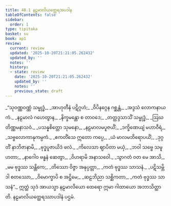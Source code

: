 ```yaml
---
title: 48.1 နဠမာလိယတ္ထေရအပဒါန
tableOfContents: false
sidebar:
  order: 1
type: tipitaka
basket: su
book: ap1
review:
  current: review
  updated: '2025-10-20T21:21:05.262432'
  updated_by: ''
  notes: ''
  history:
  - state: review
    date: '2025-10-20T21:21:05.262432'
    updated_by: ''
    notes: ''
    previous_state: draft
---
```



<DynamicBreadcrumb />


<ReviewStatus review={frontmatter.review} showDetails={true} />

<HypothesisAnnotation frontmatter={frontmatter} />

<Division number="1" book="ap1" e="ch" v="20" p="429">

<Paragraph number="6066" type="verses" book="ap1">
_“သုဝဏ္ဏဝဏ္ဏံ သမ္ဗုဒ္ဓံ,_  
_အာဟုတီနံ ပဋိဂ္ဂဟံ;_  
_ဝိပိနဂ္ဂေန ဂစ္ဆန္တံ,_  
_အဒ္ဒသံ လောကနာယကံ._  

</Paragraph>

</Division>
<Division number="2" book="ap1" e="ch" v="20" p="429">

<Paragraph number="6067" type="verses" book="ap1">
_နဠမာလံ ဂဟေတွာန,_  
_နိက္ခမန္တော စ တာဝဒေ;_  
_တတ္ထဒ္ဒသာသိံ သမ္ဗုဒ္ဓံ,_  
_ဩဃတိဏ္ဏမနာသဝံ._  

</Paragraph>

</Division>
<Division number="3" book="ap1" e="ch" v="20" p="429">

<Paragraph number="6068" type="verses" book="ap1">
_ပသန္နစိတ္တော သုမနော,_  
_နဠမာလမပူဇယိံ;_  
_ဒက္ခိဏေယျံ မဟာဝီရံ,_  
_သဗ္ဗလောကာနုကမ္ပကံ._  

</Paragraph>

</Division>
<Division number="4" book="ap1" e="ch" v="20" p="429">

<Paragraph number="6069" type="verses" book="ap1">
_ဧကတိံသေ ဣတော ကပ္ပေ,_  
_ယံ မာလမဘိရောပယိံ;_  
_ဒုဂ္ဂတိံ နာဘိဇာနာမိ,_  
_ဗုဒ္ဓပူဇာယိဒံ ဖလံ._  

</Paragraph>

</Division>
<Division number="5" book="ap1" e="ch" v="20" p="429">

<Paragraph number="6070" type="verses" book="ap1">
_ကိလေသာ ဈာပိတာ မယှံ,_  
_ဘဝါ သဗ္ဗေ သမူဟတာ;_  
_နာဂေါဝ ဗန္ဓနံ ဆေတွာ,_  
_ဝိဟရာမိ အနာသဝေါ._  

</Paragraph>

</Division>
<Division number="6" book="ap1" e="ch" v="20" p="429">

<Paragraph number="6071" type="verses" book="ap1">
_သွာဂတံ ဝတ မေ အာသိ,_  
_မမ ဗုဒ္ဓဿ သန္တိကေ;_  
_တိဿော ဝိဇ္ဇာ အနုပ္ပတ္တာ,_  
_ကတံ ဗုဒ္ဓဿ သာသနံ._  

</Paragraph>

</Division>
<Division number="7" book="ap1" e="ch" v="20" p="429">

<Paragraph number="6072" type="verses" book="ap1">
_ပဋိသမ္ဘိဒါ စတဿော,_  
_ဝိမောက္ခာပိ စ အဋ္ဌိမေ;_  
_ဆဠဘိညာ သစ္ဆိကတာ,_  
_ကတံ ဗုဒ္ဓဿ သာသနံ”._  

</Paragraph>

<Paragraph number="6073" book="ap1">
ဣတ္ထံ သုဒံ အာယသ္မာ နဠမာလိယော ထေရော ဣမာ ဂါထာယော အဘာသိတ္ထာတိ.

</Paragraph>
</Division>

<Paragraph number="6074" type="center" book="ap1">
နဠမာလိယတ္ထေရဿာပဒါနံ ပဌမံ.
</Paragraph>